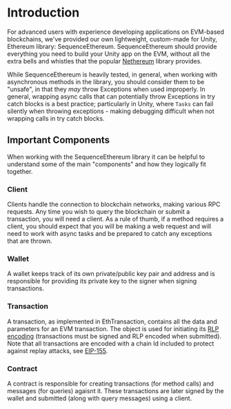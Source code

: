 # Introduction

For advanced users with experience developing applications on EVM-based blockchains, we've provided our own lightweight, custom-made for Unity, Ethereum library: SequenceEthereum.
SequenceEthereum should provide everything you need to build your Unity app on the EVM, without all the extra bells and whistles that the popular [Nethereum](https://github.com/Nethereum/Nethereum) library provides.

While SequenceEthereum is heavily tested, in general, when working with asynchronous methods in the library, you should consider them to be "unsafe", in that they <i>may</i> throw Exceptions when used improperly.
In general, wrapping async calls that can potentially throw Exceptions in try catch blocks is a best practice; particularly in Unity, where `Tasks` can fail silently when throwing exceptions - making debugging difficult when not wrapping calls in try catch blocks.

## Important Components

When working with the SequenceEthereum library it can be helpful to understand some of the main "components" and how they logically fit together.

### Client

Clients handle the connection to blockchain networks, making various RPC requests. Any time you wish to query the blockchain or submit a transaction, you will need a client. As a rule of thumb, if a method requires a client, you should expect that you will be making a web request and will need to work with async tasks and be prepared to catch any exceptions that are thrown.

### Wallet

A wallet keeps track of its own private/public key pair and address and is responsible for providing its private key to the signer when signing transactions.

### Transaction

A transaction, as implemented in EthTransaction, contains all the data and parameters for an EVM transaction. The object is used for initiating its [RLP encoding](https://ethereum.org/en/developers/docs/data-structures-and-encoding/rlp/) (transactions must be signed and RLP encoded when submitted). Note that all transactions are encoded with a chain Id included to protect against replay attacks, see [EIP-155](https://eips.ethereum.org/EIPS/eip-155).

### Contract

A contract is responsible for creating transactions (for method calls) and messages (for queries) agaisnt it. These transactions are later signed by the wallet and submitted (along with query messages) using a client.

